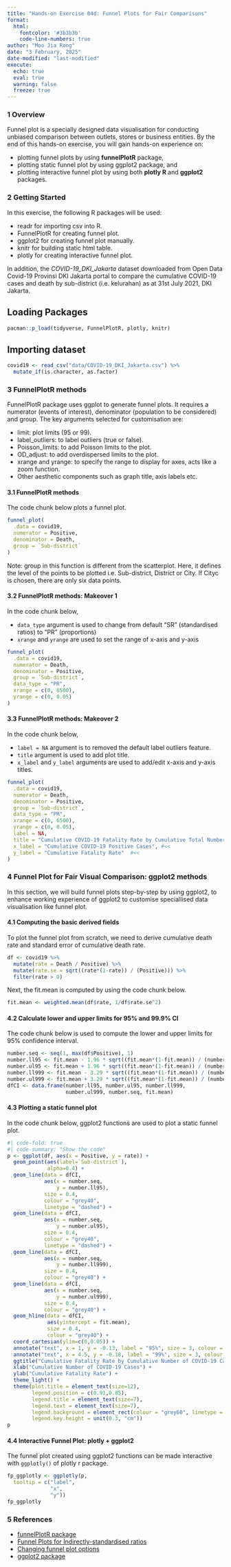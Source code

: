 ```yaml
---
title: "Hands-on Exercise 04d: Funnel Plots for Fair Comparisons"
format:
  html:
    fontcolor: '#3b3b3b'
    code-line-numbers: true
author: "Moo Jia Rong"
date: "3 February, 2025"
date-modified: "last-modified"
execute:
  echo: true
  eval: true
  warning: false
  freeze: true 
---
```


### **1 Overview**

Funnel plot is a specially designed data visualisation for conducting unbiased comparison between outlets, stores or business entities. By the end of this hands-on exercise, you will gain hands-on experience on:

-   plotting funnel plots by using **funnelPlotR** package,
-   plotting static funnel plot by using ggplot2 package, and
-   plotting interactive funnel plot by using both **plotly R** and **ggplot2** packages.

### **2 Getting Started**

In this exercise, the following R packages will be used:

-   readr for importing csv into R.
-   FunnelPlotR for creating funnel plot.
-   ggplot2 for creating funnel plot manually.
-   knitr for building static html table.
-   plotly for creating interactive funnel plot.

In addition, the *COVID-19_DKI_Jakarta* dataset downloaded from Open Data Covid-19 Provinsi DKI Jakarta portal to compare the cumulative COVID-19 cases and death by sub-district (i.e. kelurahan) as at 31st July 2021, DKI Jakarta.

::: panel-tabset

## Loading Packages

```r
pacman::p_load(tidyverse, FunnelPlotR, plotly, knitr)
```

## Importing dataset
```r
covid19 <- read_csv("data/COVID-19_DKI_Jakarta.csv") %>%
  mutate_if(is.character, as.factor)
```

:::

### **3 FunnelPlotR methods**
FunnelPlotR package uses ggplot to generate funnel plots. It requires a numerator (events of interest), denominator (population to be considered) and group. The key arguments selected for customisation are:

-   limit: plot limits (95 or 99).
-   label_outliers: to label outliers (true or false).
-   Poisson_limits: to add Poisson limits to the plot.
-   OD_adjust: to add overdispersed limits to the plot.
-   xrange and yrange: to specify the range to display for axes, acts like a zoom function.
-   Other aesthetic components such as graph title, axis labels etc.

#### **3.1 FunnelPlotR methods**

The code chunk below plots a funnel plot.

```r
funnel_plot(
  .data = covid19,
  numerator = Positive,
  denominator = Death,
  group = `Sub-district`
)
```

Note: group in this function is different from the scatterplot. Here, it defines the level of the points to be plotted i.e. Sub-district, District or City. If Cityc is chosen, there are only six data points.

#### **3.2 FunnelPlotR methods: Makeover 1**

In the code chunk below,

-   `data_type` argument is used to change from default “SR” (standardised ratios) to “PR” (proportions)
-   `xrange` and `yrange` are used to set the range of x-axis and y-axis

```r
funnel_plot(
  .data = covid19,
  numerator = Death,
  denominator = Positive,
  group = `Sub-district`,
  data_type = "PR",    
  xrange = c(0, 6500),  
  yrange = c(0, 0.05)   
)
```

#### **3.3 FunnelPlotR methods: Makeover 2**

In the code chunk below,

-   `label = NA` argument is to removed the default label outliers feature.
-   `title` argument is used to add plot title.
-   `x_label` and `y_label` arguments are used to add/edit x-axis and y-axis titles.

```r
funnel_plot(
  .data = covid19,
  numerator = Death,
  denominator = Positive,
  group = `Sub-district`,
  data_type = "PR",   
  xrange = c(0, 6500),  
  yrange = c(0, 0.05),
  label = NA,
  title = "Cumulative COVID-19 Fatality Rate by Cumulative Total Number of COVID-19 Positive Cases", #<<           
  x_label = "Cumulative COVID-19 Positive Cases", #<<
  y_label = "Cumulative Fatality Rate"  #<<
)
```

### **4 Funnel Plot for Fair Visual Comparison: ggplot2 methods**

In this section, we will build funnel plots step-by-step by using ggplot2, to enhance working experience of ggplot2 to customise speciallised data visualisation like funnel plot.

#### **4.1 Computing the basic derived fields**

To plot the funnel plot from scratch, we need to derive cumulative death rate and standard error of cumulative death rate.

```r
df <- covid19 %>%
  mutate(rate = Death / Positive) %>%
  mutate(rate.se = sqrt((rate*(1-rate)) / (Positive))) %>%
  filter(rate > 0)
```

Next, the fit.mean is computed by using the code chunk below.

```r
fit.mean <- weighted.mean(df$rate, 1/df$rate.se^2)
```

#### **4.2 Calculate lower and upper limits for 95% and 99.9% CI**

The code chunk below is used to compute the lower and upper limits for 95% confidence interval.

```r
number.seq <- seq(1, max(df$Positive), 1)
number.ll95 <- fit.mean - 1.96 * sqrt((fit.mean*(1-fit.mean)) / (number.seq)) 
number.ul95 <- fit.mean + 1.96 * sqrt((fit.mean*(1-fit.mean)) / (number.seq)) 
number.ll999 <- fit.mean - 3.29 * sqrt((fit.mean*(1-fit.mean)) / (number.seq)) 
number.ul999 <- fit.mean + 3.29 * sqrt((fit.mean*(1-fit.mean)) / (number.seq)) 
dfCI <- data.frame(number.ll95, number.ul95, number.ll999, 
                   number.ul999, number.seq, fit.mean)
```

#### **4.3 Plotting a static funnel plot**

In the code chunk below, ggplot2 functions are used to plot a static funnel plot.

```r
#| code-fold: true
#| code-summary: "Show the code"
p <- ggplot(df, aes(x = Positive, y = rate)) +
  geom_point(aes(label=`Sub-district`), 
             alpha=0.4) +
  geom_line(data = dfCI, 
            aes(x = number.seq, 
                y = number.ll95), 
            size = 0.4, 
            colour = "grey40", 
            linetype = "dashed") +
  geom_line(data = dfCI, 
            aes(x = number.seq, 
                y = number.ul95), 
            size = 0.4, 
            colour = "grey40", 
            linetype = "dashed") +
  geom_line(data = dfCI, 
            aes(x = number.seq, 
                y = number.ll999), 
            size = 0.4, 
            colour = "grey40") +
  geom_line(data = dfCI, 
            aes(x = number.seq, 
                y = number.ul999), 
            size = 0.4, 
            colour = "grey40") +
  geom_hline(data = dfCI, 
             aes(yintercept = fit.mean), 
             size = 0.4, 
             colour = "grey40") +
  coord_cartesian(ylim=c(0,0.05)) +
  annotate("text", x = 1, y = -0.13, label = "95%", size = 3, colour = "grey40") + 
  annotate("text", x = 4.5, y = -0.18, label = "99%", size = 3, colour = "grey40") + 
  ggtitle("Cumulative Fatality Rate by Cumulative Number of COVID-19 Cases") +
  xlab("Cumulative Number of COVID-19 Cases") + 
  ylab("Cumulative Fatality Rate") +
  theme_light() +
  theme(plot.title = element_text(size=12),
        legend.position = c(0.91,0.85), 
        legend.title = element_text(size=7),
        legend.text = element_text(size=7),
        legend.background = element_rect(colour = "grey60", linetype = "dotted"),
        legend.key.height = unit(0.3, "cm"))
p
```

#### **4.4 Interactive Funnel Plot: plotly + ggplot2**

The funnel plot created using ggplot2 functions can be made interactive with `ggplotly()` of plotly r package.

```r
fp_ggplotly <- ggplotly(p,
  tooltip = c("label", 
              "x", 
              "y"))
fp_ggplotly
```

### **5 References**

-   [funnelPlotR package](https://nhs-r-community.github.io/FunnelPlotR/index.html)
-   [Funnel Plots for Indirectly-standardised ratios](https://nhs-r-community.github.io/FunnelPlotR/articles/funnel_plots.html)
-   [Changing funnel plot options](https://nhs-r-community.github.io/FunnelPlotR/articles/changing_funnel_plot_options.html)
-   [ggplot2 package](https://ggplot2.tidyverse.org/)
